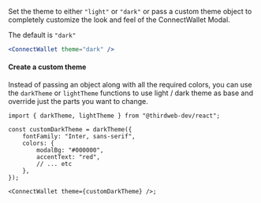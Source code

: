 Set the theme to either `"light"` or `"dark"` or pass a custom theme object to completely customize the look and feel of the ConnectWallet Modal.

The default is `"dark"`

```jsx
<ConnectWallet theme="dark" />
```

#### Create a custom theme

Instead of passing an object along with all the required colors, you can use the `darkTheme` or `lightTheme` functions to use light / dark theme as base and override just the parts you want to change.

```tsx
import { darkTheme, lightTheme } from "@thirdweb-dev/react";

const customDarkTheme = darkTheme({
	fontFamily: "Inter, sans-serif",
	colors: {
		modalBg: "#000000",
		accentText: "red",
		// ... etc
	},
});

<ConnectWallet theme={customDarkTheme} />;
```
